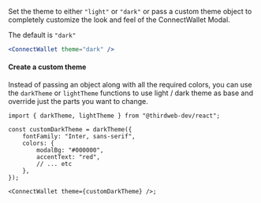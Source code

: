 Set the theme to either `"light"` or `"dark"` or pass a custom theme object to completely customize the look and feel of the ConnectWallet Modal.

The default is `"dark"`

```jsx
<ConnectWallet theme="dark" />
```

#### Create a custom theme

Instead of passing an object along with all the required colors, you can use the `darkTheme` or `lightTheme` functions to use light / dark theme as base and override just the parts you want to change.

```tsx
import { darkTheme, lightTheme } from "@thirdweb-dev/react";

const customDarkTheme = darkTheme({
	fontFamily: "Inter, sans-serif",
	colors: {
		modalBg: "#000000",
		accentText: "red",
		// ... etc
	},
});

<ConnectWallet theme={customDarkTheme} />;
```
